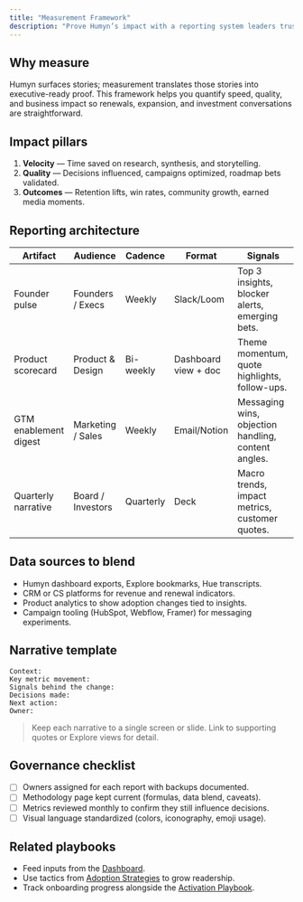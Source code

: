 ```yaml
---
title: "Measurement Framework"
description: "Prove Humyn’s impact with a reporting system leaders trust"
---
```


## Why measure

Humyn surfaces stories; measurement translates those stories into executive-ready proof. This framework helps you quantify speed, quality, and business impact so renewals, expansion, and investment conversations are straightforward.

## Impact pillars

1. **Velocity** — Time saved on research, synthesis, and storytelling.  
2. **Quality** — Decisions influenced, campaigns optimized, roadmap bets validated.  
3. **Outcomes** — Retention lifts, win rates, community growth, earned media moments.

## Reporting architecture

| Artifact | Audience | Cadence | Format | Signals |
| --- | --- | --- | --- | --- |
| Founder pulse | Founders / Execs | Weekly | Slack/Loom | Top 3 insights, blocker alerts, emerging bets. |
| Product scorecard | Product & Design | Bi-weekly | Dashboard view + doc | Theme momentum, quote highlights, follow-ups. |
| GTM enablement digest | Marketing / Sales | Weekly | Email/Notion | Messaging wins, objection handling, content angles. |
| Quarterly narrative | Board / Investors | Quarterly | Deck | Macro trends, impact metrics, customer quotes. |

## Data sources to blend

- Humyn dashboard exports, Explore bookmarks, Hue transcripts.  
- CRM or CS platforms for revenue and renewal indicators.  
- Product analytics to show adoption changes tied to insights.  
- Campaign tooling (HubSpot, Webflow, Framer) for messaging experiments.

## Narrative template

```
Context:
Key metric movement:
Signals behind the change:
Decisions made:
Next action:
Owner:
```

> Keep each narrative to a single screen or slide. Link to supporting quotes or Explore views for detail.

## Governance checklist

- [ ] Owners assigned for each report with backups documented.  
- [ ] Methodology page kept current (formulas, data blend, caveats).  
- [ ] Metrics reviewed monthly to confirm they still influence decisions.  
- [ ] Visual language standardized (colors, iconography, emoji usage).

## Related playbooks

- Feed inputs from the [Dashboard](../core-features/dashboard).  
- Use tactics from [Adoption Strategies](adoption-strategies) to grow readership.  
- Track onboarding progress alongside the [Activation Playbook](activation-playbook).
